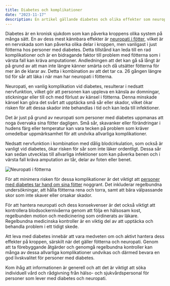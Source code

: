 ```yaml
---
title: Diabetes och komplikationer
date: "2023-11-17"
description: En artikel gällande diabetes och olika effekter som neuropati i tex. fötter
---
```


Diabetes är en kronisk sjukdom som kan påverka kroppens olika system på många sätt. 
En av dess mest kännbara effekter är <a href="https://vistafeet.se/articles/neuropati-och-dess-paverkan-pa-fotterna-hos-personer-med-diabetes">neuropati i fötter</a>, vilket är en nervskada som kan påverka olika delar i kroppen,
 men vanligast i just fötterna hos personer med diabetes. 
Detta tillstånd kan leda till en rad komplikationer och är en bidragande faktor till problem med fötterna som i värsta fall kan kräva amputationer. 
Andledningen att det kan gå så långt är på grund av att man inte längre känner smärta och då utsätter fötterna för mer än de klarar av.
Detta i kombination av att det tar ca. 26 gången längre tid för sår att läka i när man har neuropati i fötterna.  

Neuropati, en vanlig komplikation vid diabetes, resulterar i nedsatt nervfunktion, vilket gör att personen kan uppleva en känsla av domningar, stickningar eller till och med förlust av känsel i fötterna. 
Denna minskade känsel kan göra det svårt att upptäcka små sår eller skador, vilket ökar risken för att dessa skador inte behandlas i tid och kan leda till infektioner.  

Det är just på grund av neuropati som personer med diabetes uppmanas att noga övervaka sina fötter dagligen. 
Små sår, skavanker eller förändringar i hudens färg eller temperatur kan vara tecken på problem som kräver omedelbar uppmärksamhet för att undvika allvarliga komplikationer.  

Nedsatt nervfunktion i kombination med dålig blodcirkulation, som också är vanligt vid diabetes, ökar risken för sår som inte läker ordentligt. 
Dessa sår kan sedan utvecklas till allvarliga infektioner som kan påverka benen och i värsta fall kräva amputation av tår, delar av foten eller benet.

![Neuropati i fötterna](https://enterpriseweb.se/images/neuropati.jpg)

För att minimera risken för dessa komplikationer är det viktigt att <a href="https://vistafeet.se/">personer med diabetes tar hand om sina fötter</a> noggrant. 
Det inkluderar regelbundna undersökningar, att hålla fötterna rena och torra, samt att bära välpassande skor som inte skaver eller orsakar skador.

För att hantera neuropati och dess konsekvenser är det också viktigt att kontrollera blodsockernivåerna genom att följa en hälsosam kost, regelbunden motion och medicinering som ordinerats av läkare. 
Regelbundna medicinska kontroller är en viktig del av att upptäcka och behandla problem i ett tidigt skede.  

Att leva med diabetes innebär att vara medveten om och aktivt hantera dess effekter på kroppen, särskilt när det gäller fötterna och neuropati. 
Genom att ta förebyggande åtgärder och genomgå regelbundna kontroller kan många av dessa allvarliga komplikationer undvikas och därmed bevara en god livskvalitet för personer med diabetes.  

Kom ihåg att informationen är generell och att det är viktigt att söka individuell vård och rådgivning från hälso- och sjukvårdspersonal för personer som lever med diabetes och neuropati.